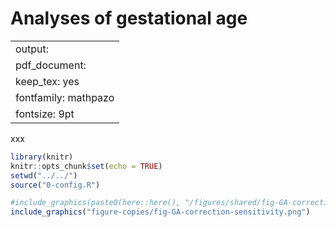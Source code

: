 # Analyses of gestational age {#gestational}

---
output:
  pdf_document:
    keep_tex: yes
fontfamily: mathpazo
fontsize: 9pt
---

\raggedright

xxx

```r
library(knitr)
knitr::opts_chunk$set(echo = TRUE)
setwd("../../")
source("0-config.R")
```


```r
#include_graphics(paste0(here::here(), "/figures/shared/fig-GA-correction-sensitivity.png"))
include_graphics("figure-copies/fig-GA-correction-sensitivity.png")
```


